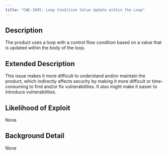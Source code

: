 ```yaml
---
title: "CWE-1095: Loop Condition Value Update within the Loop"
---
```


## Description
The product uses a loop with a control flow condition based on
					a value that is updated within the body of the loop.

## Extended Description
This issue makes it more difficult to understand and/or maintain the product, which indirectly affects security by making it more difficult or time-consuming to find and/or fix vulnerabilities.  It also might make it easier to introduce vulnerabilities.

## Likelihood of Exploit
None

## Background Detail
None
        